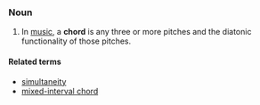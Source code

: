 ===Noun===
#In [[music]], a '''chord''' is any three or more pitches and the diatonic functionality of those pitches.

====Related terms====
*[[simultaneity]]
*[[mixed-interval chord]]